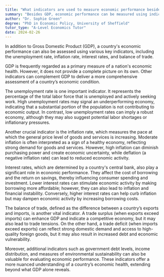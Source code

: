 ```yaml
---
title: "What indicators are used to measure economic performance besides GDP?"
summary: "Besides GDP, economic performance can be measured using indicators such as unemployment rate, inflation rate, interest rates, and balance of trade."
author: "Dr. Sophie Green"
degree: "PhD in Economic Policy, University of Sheffield"
tutor_type: "A-Level Economics Tutor"
date: 2024-02-26
---
```


In addition to Gross Domestic Product (GDP), a country's economic performance can also be assessed using various key indicators, including the unemployment rate, inflation rate, interest rates, and balance of trade.

GDP is frequently regarded as a primary measure of a nation's economic health. However, it does not provide a complete picture on its own. Other indicators can complement GDP to deliver a more comprehensive assessment of a country’s economic condition.

The unemployment rate is one important indicator. It represents the percentage of the total labor force that is unemployed and actively seeking work. High unemployment rates may signal an underperforming economy, indicating that a substantial portion of the population is not contributing to economic output. In contrast, low unemployment rates can imply a robust economy, although they may also suggest potential labor shortages or inflationary pressures.

Another crucial indicator is the inflation rate, which measures the pace at which the general price level of goods and services is increasing. Moderate inflation is often interpreted as a sign of a healthy economy, reflecting strong demand for goods and services. However, high inflation can diminish purchasing power and create economic uncertainty, while deflation (a negative inflation rate) can lead to reduced economic activity.

Interest rates, which are determined by a country's central bank, also play a significant role in economic performance. They affect the cost of borrowing and the return on savings, thereby influencing consumer spending and investment. Lower interest rates can stimulate economic activity by making borrowing more affordable; however, they can also lead to inflation and financial instability. Conversely, higher interest rates can help curb inflation but may dampen economic activity by increasing borrowing costs.

The balance of trade, defined as the difference between a country’s exports and imports, is another vital indicator. A trade surplus (when exports exceed imports) can enhance GDP and indicate a competitive economy, but it may also lead to trade tensions. On the other hand, a trade deficit (when imports exceed exports) can reflect strong domestic demand and access to high-quality foreign goods, but it may also result in increased debt and economic vulnerability.

Moreover, additional indicators such as government debt levels, income distribution, and measures of environmental sustainability can also be valuable for evaluating economic performance. These indicators offer a more nuanced understanding of a country’s economic health, extending beyond what GDP alone reveals.
    
